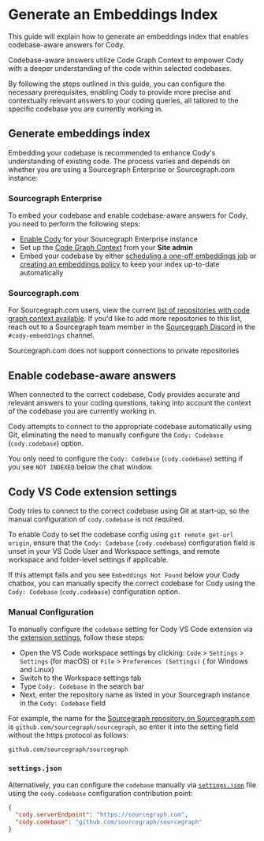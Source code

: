 # Generate an Embeddings Index

<p className="subtitle">This guide will explain how to generate an embeddings index that enables codebase-aware answers for Cody.</p>

Codebase-aware answers utilize Code Graph Context to empower Cody with a deeper understanding of the code within selected codebases.

By following the steps outlined in this guide, you can configure the necessary prerequisites, enabling Cody to provide more precise and contextually relevant answers to your coding queries, all tailored to the specific codebase you are currently working in.

## Generate embeddings index

Embedding your codebase is recommended to enhance Cody's understanding of existing code. The process varies and depends on whether you are using a Sourcegraph Enterprise or Sourcegraph.com instance:

### Sourcegraph Enterprise

To embed your codebase and enable codebase-aware answers for Cody, you need to perform the following steps:

- [Enable Cody](/cody/cody-clients/enable-cody-enterprise#step-1-enable-cody-on-your-sourcegraph-instance) for your Sourcegraph Enterprise instance
- Set up the [Code Graph Context](/cody/core-concepts/code-graph) from your **Site admin**
- Embed your codebase by either [scheduling a one-off embeddings job](/cody/embeddings/configure-embeddings#schedule-embeddings-jobs) or [creating an embeddings policy](/cody/embeddings/configure-embeddings#policies) to keep your index up-to-date automatically

### Sourcegraph.com

For Sourcegraph.com users, view the current [list of repositories with code graph context available](/cody/embedded-repos). If you'd like to add more repositories to this list, reach out to a Sourcegraph team member in the [Sourcegraph Discord](https://discord.gg/8wJF5EdAyA) in the `#cody-embeddings` channel.

<Callout type="note">Sourcegraph.com does not support connections to private repositories</Callout>

## Enable codebase-aware answers

When connected to the correct codebase, Cody provides accurate and relevant answers to your coding questions, taking into account the context of the codebase you are currently working in.

Cody attempts to connect to the appropriate codebase automatically using Git, eliminating the need to manually configure the `Cody: Codebase` (`cody.codebase`) option.

You only need to configure the `Cody: Codebase` (`cody.codebase`) setting if you see `NOT INDEXED` below the chat window.

## Cody VS Code extension settings

Cody tries to connect to the correct codebase using Git at start-up, so the manual configuration of `cody.codebase` is not required.

To enable Cody to set the codebase config using `git remote get-url origin`, ensure that the `Cody: Codebase` (`cody.codebase`) configuration field is unset in your VS Code User and Workspace settings, and remote workspace and folder-level settings if applicable.

If this attempt fails and you see `Embeddings Not Found` below your Cody chatbox, you can manually specify the correct codebase for Cody using the `Cody: Codebase` (`cody.codebase`) configuration option.

### Manual Configuration

To manually configure the `codebase` setting for Cody VS Code extension via the [extension settings](https://code.visualstudio.com/docs/getstarted/settings#_extension-settings), follow these steps:

- Open the VS Code workspace settings by clicking:  `Code` > `Settings` > `Settings` (for macOS) or `File` > `Preferences (Settings)` ( for Windows and Linux)
- Switch to the Workspace settings tab
- Type `Cody: Codebase` in the search bar
- Next, enter the repository name as listed in your Sourcegraph instance in the `Cody: Codebase` field

For example, the name for the [Sourcegraph repository on Sourcegraph.com](https://sourcegraph.com/github.com/sourcegraph/sourcegraph) is `github.com/sourcegraph/sourcegraph`, so enter it into the setting field without the https protocol as follows:

```
github.com/sourcegraph/sourcegraph
```

### `settings.json`

Alternatively, you can configure the `codebase` manually via [`settings.json`](https://code.visualstudio.com/docs/getstarted/settings#_settingsjson) file using the `cody.codebase` configuration contribution point:

```json
{
  "cody.serverEndpoint": "https://sourcegraph.com",
  "cody.codebase": "github.com/sourcegraph/sourcegraph"
}
```
